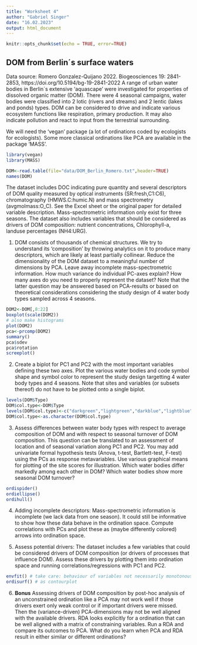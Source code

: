 ```yaml
---
title: "Worksheet 4"
author: "Gabriel Singer"
date: "16.02.2023"
output: html_document
---
```


```r
knitr::opts_chunk$set(echo = TRUE, error=TRUE)
```

## DOM from Berlin´s surface waters

Data source: Romero Gonzalez-Quijano 2022. Biogeosciences 19: 2841-2853, https://doi.org/10.5194/bg-19-2841-2022
A range of urban water bodies in Berlin´s extensive 'aquascape' were investigated for properties of dissolved organic matter (DOM). There were 4 seasonal campaigns, water bodies were classified into 2 lotic (rivers and streams) and 2 lentic (lakes and ponds) types. DOM can be considered to drive and indicate various ecosystem functions like respiration, primary production. It may also indicate pollution and react to input from the terrestrial surrounding. 

We will need the 'vegan' package (a lot of ordinations coded by ecologists for ecologists). Some more classical ordinations like PCA are available in the package 'MASS'.

```r
library(vegan)
library(MASS)

DOM<-read.table(file="data/DOM_Berlin_Romero.txt",header=TRUE)
names(DOM)
```

The dataset includes DOC indicating pure quantity and several descriptors of DOM quality measured by optical instruments (SR:fresh,C1:C6), chromatography (HMWS.C:humic.N) and mass spectrometry (avgmolmass:O_C). See the Excel sheet or the original paper for detailed variable description. Mass-spectrometric information only exist for three seasons. The dataset also includes variables that should be considered as drivers of DOM composition: nutrient concentrations, Chlorophyll-a, landuse percentages (NH4:URG).

1. DOM consists of thousands of chemical structures. We try to understand its 'composition' by throwing analytics on it to produce many descriptors, which are likely at least partially collinear. Reduce the dimensionality of the DOM dataset to a meaningful number of dimensions by PCA. Leave away incomplete mass-spectrometric information. How much variance do individual PC-axes explain? How many axes do you need to properly represent the dataset? Note that the latter question may be answered based on PCA-results or based on theoretical considerations considering the study design of 4 water body types sampled across 4 seasons.

```r
DOM2<-DOM[,8:22]
boxplot(scale(DOM2))
# also make histograms
plot(DOM2)
pca<-prcomp(DOM2)
summary()
pca$sdev
pca$rotation
screeplot()
```

2. Create a biplot for PC1 and PC2 with the most important variables defining these two axes. Plot the various water bodies and code symbol shape and symbol color to represent the study design targetting 4 water body types and 4 seasons. Note that sites and variables (or subsets thereof) do not have to be plotted onto a single biplot.

```r
levels(DOM$Type)
DOM$col.type<-DOM$Type
levels(DOM$col.type)<-c("darkgreen","lightgreen","darkblue","lightblue")
DOM$col.type<-as.character(DOM$col.type)
```

3. Assess differences between water body types with respect to average composition of DOM and with respect to seasonal turnover of DOM composition. This question can be translated to an assessment of location and of seasonal variation along PC1 and PC2. You may add univariate formal hypothesis tests (Anova, t-test, Bartlett-test, F-test) using the PCs as response metavariables. Use various graphical means for plotting of the site scores for illustration. Which water bodies differ markedly among each other in DOM? Which water bodies show more seasonal DOM turnover?

```r
ordispider()
ordiellipse()
ordihull()
```

4. Adding incomplete descriptors: Mass-spectrometric information is incomplete (we lack data from one season). It could still be informative to show how these data behave in the ordination space. Compute correlations with PCs and plot these as (maybe differently colored) arrows into ordination space.

5. Assess potential drivers: The dataset includes a few variables that could be considered drivers of DOM composition (or drivers of processes that influence DOM). Assess these drivers by plotting them into ordination space and running correlations/regressions with PC1 and PC2.

```r
envfit() # take care: behaviour of variables not necessarily monotonous in ordination space
ordisurf() # as contourplot
```

6. **Bonus** Assessing drivers of DOM composition by post-hoc analysis of an unconstrained ordination like a PCA may not work well if those drivers exert only weak control or if important drivers were missed. Then the (variance-driven) PCA-dimensions may not be well aligned with the available drivers. RDA looks explicitly for a ordination that can be well aligned with a matrix of constraining variables. Run a RDA and compare its outcomes to PCA. What do you learn when PCA and RDA result in either similar or different ordinations? 

